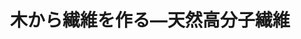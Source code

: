 ﻿---
title: "木から繊維を作る―天然高分子繊維"
category: "物質理工学院"
vol: "21"
interviewee: "坂本 宗仙 "
url: ""
tags: []
pdf: "21-1.pdf"
facephoto: ""
career: ""
preface: "有機とはもともと生命力のある、生物だけがつくるという意味を持っていた。ところが石油が発見され、石油化学によってさまざまな新しい種類の有機材料が安価に製造できるので、天然有機材料の重要性は過去のこととなりつつあった。しかし、石油化学工業分野の急速な発展とともに石油資源の有限性や環境汚染やゴミ処分法などが問われるようになり、天然有機材料、特にセルロースが見直されつつある。セルロースは、光合成によりクリーンに大量に作られ、使い捨ててもいつか土に返るのだ。今回は天然有機材料を化学の立場で研究されている坂本を訪ねてみた。"
---
